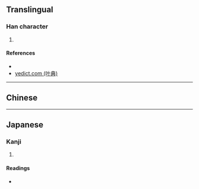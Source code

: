 {{character info/new}}
==Translingual==

===Han character===
{{Han char|rn=50|rad=巾|as=03|sn=6|four=|canj=LB,XLB}}

# {{defn|Han|sort=巾03}}

====References====
* {{Han ref|kx=0329.020|dkj=08790|dj=0634.110|hdz=10730.200|uh=5E07|ud=24071}}
* [http://yedict.com/htm/5E/5E07.htm yedict.com (叶典)]

----

==Chinese==
{{zh-see|𦘒|v}}

----

==Japanese==

===Kanji===
{{ja-kanji|grade=|rs=巾03}}

# {{defn|lang=ja|sort=巾03}}

====Readings====
* {{ja-readings|on=[[でん]] (den), [[にょう]] (nyō)|kun=[[てわざがすばやい]] (tewazagasubayai)}}